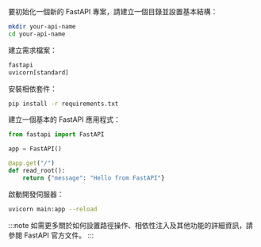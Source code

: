 要初始化一個新的 FastAPI 專案，請建立一個目錄並設置基本結構：

```bash
mkdir your-api-name
cd your-api-name
```

建立需求檔案：

```txt title="requirements.txt"
fastapi
uvicorn[standard]
```

安裝相依套件：

```bash
pip install -r requirements.txt
```

建立一個基本的 FastAPI 應用程式：

```py title="main.py"
from fastapi import FastAPI

app = FastAPI()

@app.get("/")
def read_root():
    return {"message": "Hello from FastAPI"}
```

啟動開發伺服器：

```bash
uvicorn main:app --reload
```

:::note
如需更多關於如何設置路徑操作、相依性注入及其他功能的詳細資訊，請參閱 FastAPI 官方文件。
:::
